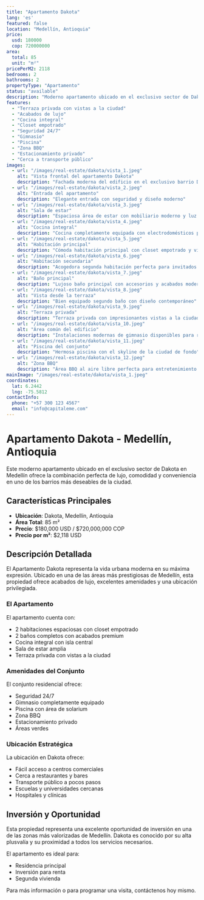 ```yaml
---
title: "Apartamento Dakota"
lang: 'es'
featured: false
location: "Medellín, Antioquia"
price:
  usd: 180000
  cop: 720000000
area:
  total: 85
  unit: "m²"
pricePerM2: 2118
bedrooms: 2
bathrooms: 2
propertyType: "Apartamento"
status: "available"
description: "Moderno apartamento ubicado en el exclusivo sector de Dakota en Medellín. Esta propiedad ofrece una excelente ubicación con fácil acceso a centros comerciales, restaurantes y transporte público. El apartamento cuenta con acabados de lujo y una terraza privada con vistas a la ciudad."
features:
  - "Terraza privada con vistas a la ciudad"
  - "Acabados de lujo"
  - "Cocina integral"
  - "Closet empotrado"
  - "Seguridad 24/7"
  - "Gimnasio"
  - "Piscina"
  - "Zona BBQ"
  - "Estacionamiento privado"
  - "Cerca a transporte público"
images:
  - url: "/images/real-estate/dakota/vista_1.jpeg"
    alt: "Vista frontal del apartamento Dakota"
    description: "Fachada moderna del edificio en el exclusivo barrio Dakota"
  - url: "/images/real-estate/dakota/vista_2.jpeg"
    alt: "Entrada del apartamento"
    description: "Elegante entrada con seguridad y diseño moderno"
  - url: "/images/real-estate/dakota/vista_3.jpeg"
    alt: "Sala de estar"
    description: "Espaciosa área de estar con mobiliario moderno y luz natural"
  - url: "/images/real-estate/dakota/vista_4.jpeg"
    alt: "Cocina integral"
    description: "Cocina completamente equipada con electrodomésticos premium y barra de desayuno"
  - url: "/images/real-estate/dakota/vista_5.jpeg"
    alt: "Habitación principal"
    description: "Cómoda habitación principal con closet empotrado y vistas a la ciudad"
  - url: "/images/real-estate/dakota/vista_6.jpeg"
    alt: "Habitación secundaria"
    description: "Acogedora segunda habitación perfecta para invitados u oficina en casa"
  - url: "/images/real-estate/dakota/vista_7.jpeg"
    alt: "Baño principal"
    description: "Lujoso baño principal con accesorios y acabados modernos"
  - url: "/images/real-estate/dakota/vista_8.jpeg"
    alt: "Vista desde la terraza"
    description: "Bien equipado segundo baño con diseño contemporáneo"
  - url: "/images/real-estate/dakota/vista_9.jpeg"
    alt: "Terraza privada"
    description: "Terraza privada con impresionantes vistas a la ciudad y asientos exteriores"
  - url: "/images/real-estate/dakota/vista_10.jpeg"
    alt: "Área común del edificio"
    description: "Instalaciones modernas de gimnasio disponibles para residentes"
  - url: "/images/real-estate/dakota/vista_11.jpeg"
    alt: "Piscina del conjunto"
    description: "Hermosa piscina con el skyline de la ciudad de fondo"
  - url: "/images/real-estate/dakota/vista_12.jpeg"
    alt: "Zona BBQ"
    description: "Área BBQ al aire libre perfecta para entretenimiento y socialización"
mainImage: "/images/real-estate/dakota/vista_1.jpeg"
coordinates:
  lat: 6.2442
  lng: -75.5812
contactInfo:
  phone: "+57 300 123 4567"
  email: "info@capitaleme.com"
---
```


# Apartamento Dakota - Medellín, Antioquia

Este moderno apartamento ubicado en el exclusivo sector de Dakota en Medellín ofrece la combinación perfecta de lujo, comodidad y conveniencia en uno de los barrios más deseables de la ciudad.

## Características Principales

- **Ubicación**: Dakota, Medellín, Antioquia
- **Área Total**: 85 m²
- **Precio**: $180,000 USD / $720,000,000 COP
- **Precio por m²**: $2,118 USD

## Descripción Detallada

El Apartamento Dakota representa la vida urbana moderna en su máxima expresión. Ubicado en una de las áreas más prestigiosas de Medellín, esta propiedad ofrece acabados de lujo, excelentes amenidades y una ubicación privilegiada.

### El Apartamento

El apartamento cuenta con:
- 2 habitaciones espaciosas con closet empotrado
- 2 baños completos con acabados premium
- Cocina integral con isla central
- Sala de estar amplia
- Terraza privada con vistas a la ciudad

### Amenidades del Conjunto

El conjunto residencial ofrece:
- Seguridad 24/7
- Gimnasio completamente equipado
- Piscina con área de solarium
- Zona BBQ
- Estacionamiento privado
- Áreas verdes

### Ubicación Estratégica

La ubicación en Dakota ofrece:
- Fácil acceso a centros comerciales
- Cerca a restaurantes y bares
- Transporte público a pocos pasos
- Escuelas y universidades cercanas
- Hospitales y clínicas

## Inversión y Oportunidad

Esta propiedad representa una excelente oportunidad de inversión en una de las zonas más valorizadas de Medellín. Dakota es conocido por su alta plusvalía y su proximidad a todos los servicios necesarios.

El apartamento es ideal para:
- Residencia principal
- Inversión para renta
- Segunda vivienda

Para más información o para programar una visita, contáctenos hoy mismo. 